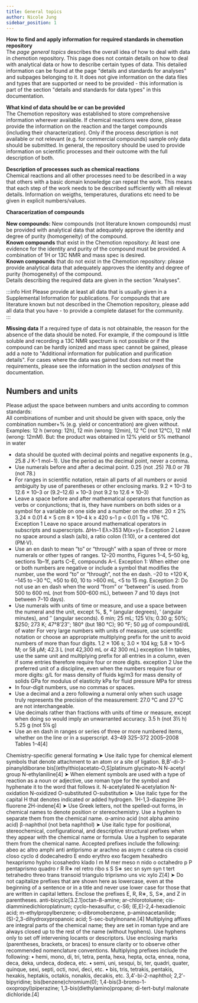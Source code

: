 ```yaml
---
title: General topics
author: Nicole Jung
sidebar_position: 1
---
```


**How to find and apply information for required standards in chemotion repository**<br />
The <i>page general topics</i> describes the overall idea of how to deal with data in chemotion repository. This page does not contain details on how to deal with analytical data or how to describe certain types of data. This detailed information can be found at the page "details and standards for analyses" and subpages belonging to it. It does not give information on the data files and types that are supported or need to be provided - this information is part of the section "details and standards for data types" in this documentation.

**What kind of data should be or can be provided**<br />
The Chemotion repository was established to store comprehensive information wherever available. If chemical reactions were done, please provide the information on the reaction and the target compounds (including their characterization). Only if the process description is not available or not relevant (e.g. for commercial compounds) sample only data should be submitted. In general, the repository should be used to provide information on scientific processes and their outcome with the full description of both. 

**Description of processes such as chemical reactions**<br />
Chemical reactions and all other processes need to be described in a way that others with a basic domain knowledge can repeat the work. This means that each step of the work needs to be described sufficiently with all relevat details. Information on weigths, temperatures, durations etc need to be given in explicit numbers/values. 

**Characerization of compounds**<br />

<b>New compounds:</b> New compounds (not literature known compounds) must be provided with analytical data that adequately approve the identity and degree of purity (homogeneity) of the compound. <br />
<b>Known compounds</b> that exist in the Chemotion repository: At least one evidence for the identity and purity of the compound must be provided. A combination of 1H or 13C NMR and mass spec is desired.<br />
<b>Known compounds</b> that do not exist in the Chemotion repository: please provide analytical data that adequately approves the identity and degree of purity (homogeneity) of the compound. <br />
Details describing the required data are given in the section "Analyses". <br />


:::info Hint
Please provide at least all data that is usually given in a Supplemental Information for publications. For compounds that are literature known but not described in the Chemotion repository, please add all data that you have - to provide a complete dataset for the community.   
:::

**Missing data**
If a required type of data is not obtainable, the reason for the absence of the data should be noted. For example, if the compound is little soluble and recording a 13C NMR spectrum is not possible or if the compound can be hardly ionized and mass spec cannot be gained, please add a note to "Additional information for publication and purification details". For cases where the data was gained but does not meet the requirements, please see the information in the section <i>analyses</i> of this documentation. <br />

## Numbers and units
Please adjust the space between numbers and units according to common standards:  
All combinations of number and unit should be given with space, only the combination number+% (e.g. yield or concentration) are given without.
Examples: 12 h (wrong: 12h), 12 min (wrong: 12min), 12 °C (not 12°C), 12 mM (wrong: 12mM). But: the product was obtained in 12% yield or 5% methanol in water
- data should be quoted with decimal points and negative exponents (e.g., 25.8 J K−1 mol−1). Use the period as the decimal point, never a comma.
- Use numerals before and after a decimal point. 0.25 (not .25) 78.0 or 78 (not 78.)
- For ranges in scientific notation, retain all parts of all numbers or avoid ambiguity by use of parentheses or other enclosing marks. 9.2 × 10–3 to 12.6 × 10–3 or (9.2–12.6) × 10–3 (not 9.2 to 12.6 × 10–3)
- Leave a space before and after mathematical operators that function as verbs or conjunctions; that is, they have numbers on both sides or a symbol for a variable on one side and a number on the other. 20 ± 2% 3.24 ± 0.01 4 × 5 cm 8 × 10–4 k ≥ 420 s–1 p < 0.01 Tg = 176 °C. 
Exception 1 Leave no space around mathematical operators in subscripts and superscripts. ∆Hn–1 Eλ>353 M(x+y)+ 
Exception 2 Leave no space around a slash (a/b), a ratio colon (1:10), or a centered dot (PM·V).
- Use an en dash to mean “to” or “through” with a span of three or more numerals or other types of ranges. 12–20 months, Figures 1–4, 5–50 kg, sections 1b–1f, parts C–E, compounds A–I. 
Exception 1: When either one or both numbers are negative or include a symbol that modifies the number, use the word “to” or “through”, not the en dash. –20 to +120 K, –145 to –30 °C, ≈50 to 60, 10 to >600 mL, <5 to 15 mg. 
Exception 2: Do not use an en dash when the word “from” or “between” is used. from 500 to 600 mL (not from 500–600 mL), between 7 and 10 days (not between 7–10 days).
- Use numerals with units of time or measure, and use a space between the numeral and the unit, except %, $, ° (angular degrees), ′ (angular minutes), and ″ (angular seconds). 
6 min; 25 mL; 125 V/s; 0.30 g; 50%; $250; 273 K; 47°8′23″; 180° (but 180 °C); 90 °F; 50 µg of compound/dL of water
For very large numbers with units of measure, use scientific notation or choose an appropriate multiplying prefix for the unit to avoid numbers of more than four digits. 1.2 × 106 s; 3.0 × 104 kg; 5.8 × 10–5 M; or 58 µM; 42.3 L (not 42,300 mL or 42 300 mL)
exception 1 In tables, use the same unit and multiplying prefix for all entries in a column, even if some entries therefore require four or more digits. 
exception 2 Use the preferred unit of a discipline, even when the numbers require four or more digits: g/L for mass density of fluids kg/m3 for mass density of solids GPa for modulus of elasticity kPa for fluid pressure MPa for stress
- In four-digit numbers, use no commas or spaces.
- Use a decimal and a zero following a numeral only when such usage truly represents the precision of the measurement: 27.0 °C and 27 °C are not interchangeable.
- Use decimals rather than fractions with units of time or measure, except when doing so would imply an unwarranted accuracy. 3.5 h (not 3½ h) 5.25 g (not 5¼ g)
- Use an en dash in ranges or series of three or more numbered items, whether on the line or in a superscript. 43–49 325–372 2005–2008 Tables 1–4[4]

Chemistry-specific general formating 
➤ Use italic type for chemical element symbols that denote attachment to an atom or a site of ligation. B,B′-di-3-pinanyldiborane bis[(ethylthio)acetato-O,S]platinum glycinato-N N-acetyl group N-ethylaniline[4]
➤ When element symbols are used with a type of reaction as a noun or adjective, use roman type for the symbol and hyphenate it to the word that follows it. N-acetylated N-acetylation N-oxidation N-oxidized O-substituted O-substitution
➤ Use italic type for the capital H that denotes indicated or added hydrogen. 1H-1,3-diazepine 3H-fluorene 2H-indene[4]
➤ Use Greek letters, not the spelled-out forms, in chemical names to denote position or stereochemistry. Use a hyphen to separate them from the chemical name. α-amino acid (not alpha amino acid) β-naphthol (not beta naphthol)
➤ Use italic type for positional, stereochemical, configurational, and descriptive structural prefixes when they appear with the chemical name or formula. Use a hyphen to separate them from the chemical name. Accepted prefixes include the following: abeo ac altro amphi anti antiprismo ar arachno as asym c catena cis cisoid closo cyclo d dodecahedro E endo erythro exo facgem hexahedro hexaprismo hypho icosahedro klado l m M mer meso n nido o octahedro p P pentaprismo quadro r R R∗ rel retro ribo s S S∗ sec sn sym syn t tert tetrahedro threo trans transoid triangulo triprismo uns vic xylo Z[4]
➤ Do not capitalize prefixes that are shown here as lowercase, even at the beginning of a sentence or in a title and never use lower case for those that are written in capital letters. Enclose the prefixes E, R, R∗, S, S∗, and Z in parentheses. anti-bicyclo[3.2.1]octan-8-amine; ar-chlorotoluene; cis-diamminedichloroplatinum; cyclo-hexasulfur, c-S6; (E,E)-2,4-hexadienoic acid; m-ethylpropylbenzene; o-dibromobenzene, p-aminoacetanilide; (S)-2,3-dihydroxypropanoic acid; 5-sec-butylnonane.[4]
Multiplying affixes are integral parts of the chemical name; they are set in roman type and are always closed up to the rest of the name (without hyphens). Use hyphens only to set off intervening locants or descriptors. Use enclosing marks (parentheses, brackets, or braces) to ensure clarity or to observe other recommended nomenclature conventions. Multiplying prefixes include the following: • hemi, mono, di, tri, tetra, penta, hexa, hepta, octa, ennea, nona, deca, deka, undeca, dodeca, etc. • semi, uni, sesqui, bi, ter, quadri, quater, quinque, sexi, septi, octi, novi, deci, etc. • bis, tris, tetrakis, pentakis, hexakis, heptakis, octakis, nonakis, decakis, etc. 3,4′-bi-2-naphthol; 2,2′-bipyridine; bis(benzene)chromium(0); 1,4-bis(3-bromo-1- oxopropyl)piperazine; 1,3-bis(diethylamino)propane; di-tert-butyl malonate dichloride.[4]


